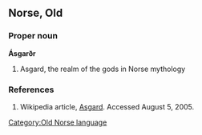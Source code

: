 ==Norse, Old==
===Proper noun===
'''Ásgarðr'''
# Asgard, the realm of the gods in Norse mythology

===References===
# Wikipedia article, [[Wikipedia:Asgard|Asgard]]. Accessed August 5, 2005.

{{wikipediapar|Asgard}}

[[Category:Old Norse language]]